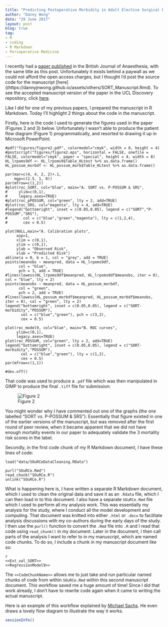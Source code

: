 ```yaml
---
title: "Predicting Postoperative Morbidity in Adult Elective Surgical Patients using the Surgical Outcome Risk Tool (SORT)"
author: "Danny Wong"
date: "29 June 2017"
layout: post
blog: true
tag:
- R
- coding
- R Markdown
- Perioperative Medicine
---
```


I recently had a [paper published](https://academic.oup.com/bja/article-abstract/119/1/95/3897057/Predicting-postoperative-morbidity-in-adult) in the British Journal of Anaesthesia, with the same title as this post. Unfortunately it exists behind a paywall as we could not afford the open access charges, but I thought I'd post the source code for the manuscript [here]((https://dannyjnwong.github.io/assets/others/SORT_Manuscript.Rmd). To see the accepted manuscript version of the paper in the UCL Discovery repository, click [here](http://discovery.ucl.ac.uk/id/eprint/1544971). 

Like I did for one of my previous papers, I prepared the manuscript in R Markdown. Today I'll highlight 2 things about the code in the manuscript. 

Firstly, here is the code I used to generate the figures used in the paper (Figures 2 and 3) below. Unfortunately I wasn't able to produce the patient flow diagram (Figure 1) programmatically, and resorted to drawing it up in Microsoft PowerPoint.

```
#pdf("figures/figure2.pdf", colormodel="cmyk", width = 8, height = 4)
#postscript("figures/figure2.eps", horizontal = FALSE, onefile = FALSE, colormodel="cmyk", paper = "special", height = 4, width = 8)
HL_lrpoms9df <- HL_lrpoms9$Table_HLtest %>% as.data.frame()
HL_possum_morbdf <- HL_possum_morb$Table_HLtest %>% as.data.frame()

par(mar=c(4, 4, 2, 2)+.1,
    mgp=c(2.5, 1, 0))
par(mfrow=c(1,2))
#plot(roc_SORT, col="blue", main="A. SORT vs. P-POSSUM & SRS", 
#     ylim=c(0,1),
#     legacy.axes=TRUE)
#plot(roc_pPOSSUM, col="green", lty = 2, add=TRUE)
#plot(roc_SRS, col="magenta", lty = 4, add=TRUE)
#legend("bottomright", inset = c(0.05,0.05), legend = c("SORT","P-POSSUM","SRS"),
#       col = c("blue","green","magenta"), lty = c(1,2,4),
#       cex = 0.5)

plot(NULL,main="A. Calibration plots",
     asp=1, 
     xlim = c(0,1),
     ylim = c(0,1),
     ylab = "Observed Risk",
     xlab = "Predicted Risk")
abline(a = 0, b = 1, col = "grey", add = TRUE)
points(meanobs ~ meanpred, data = HL_lrpoms9df,
      col = "blue",
      pch = 3, add = TRUE)
#lines(lowess(HL_lrpoms9df$meanpred, HL_lrpoms9df$meanobs, iter = 0), col = "blue", lty = 2)
points(meanobs ~ meanpred, data = HL_possum_morbdf,
      col = "green",
      pch = 2, add = TRUE)
#lines(lowess(HL_possum_morbdf$meanpred, HL_possum_morbdf$meanobs, iter = 0), col = "green", lty = 2)
legend("bottomright", inset = c(0.05,0.05), legend = c("SORT-morbidity","POSSUM"),
       col = c("blue","green"), pch = c(3,2),
       cex = 0.5)
       
plot(roc_model9, col="blue", main="B. ROC curves", 
     ylim=c(0,1),
     legacy.axes=TRUE)
plot(roc_POSSUM, col="green", lty = 2, add=TRUE)
legend("bottomright", inset = c(0.05,0.05), legend = c("SORT-morbidity","POSSUM"),
       col = c("blue","green"), lty = c(1,2),
       cex = 0.5)
par(mfrow=c(1,1))

#dev.off()
```

That code was used to produce a `.pdf` file which was then manipulated in GIMP to produce the final `.tiff` file for submission:

![Figure 2](/figures/2017-06-29-Predicting-Postop-Morbidity-Elective-Surgical-Patients-using-SORT/figure2.tif)

You might wonder why I have commented out one of the graphs (the one labelled "SORT vs. P-POSSUM & SRS"): Essentially that figure existed in one of the earlier versions of the manuscript, but was removed after the first round of peer review, when it became apparent that we did not have enough mortality events in our paper to adequately validate the 3 mortality risk scores in the label.

Secondly, in the first code chunk of my R Markdown document, I have these lines of code:

```
load("data/SOuRCeDataCleaning.RData")

purl("SOuRCe.Rmd")
read_chunk("SOuRCe.R")
unlink("SOuRCe.R")
```

What is happening here is, I have written a separate R Markdown document, which I used to clean the original data and save it as an `.Rdata` file, which I can then load in to this document. I also have a separate `SOuRCe.Rmd` file which I used to perform all my analysis work. This was essentially my analysis for the study, where I conduct all the model development and computing. That document was knitted into either `.html` or `.docx` to facilitate analysis discussions with my co-authors during the early days of the study. I then use the `purl()` function to convert the `.Rmd` file into `.R` and I read that code using `read_chunk()` in my document. Later in the document, I then call parts of the analysis I want to refer to in my manuscript, which are named code chunks. To do so, I include a chunk in my manuscript document like so:

```
{r, echo=FALSE, message=FALSE, warning=FALSE, results="hide", fig.show='hide'}
<<Ext_val_SORT>>
<<RegressionModel9>>
```

The `<<CodeChunkName>>` allows me to just take and run particular named chunks of code from within `SOuRCe.Rmd` within this second manuscript document. This workflow saved me a huge amount of time! Since I did that work already, I don't have to rewrite code again when it came to writing the actual manuscript.

Here is an example of this workflow explained by [Michael Sachs](https://sachsmc.github.io/knit-git-markr-guide/knitr/knit.html). He even draws a lovely flow diagram to illustrate the way it works.


```r
sessionInfo()
```